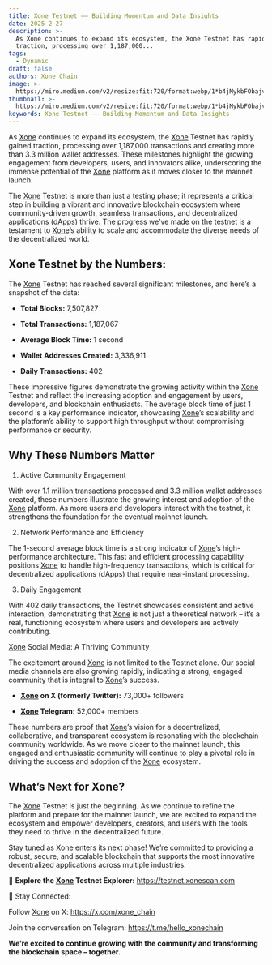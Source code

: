 ```yaml
---
title: Xone Testnet —— Building Momentum and Data Insights
date: 2025-2-27
description: >-
  As Xone continues to expand its ecosystem, the Xone Testnet has rapidly gained
  traction, processing over 1,187,000...
tags:
  - Dynamic
draft: false
authors: Xone Chain
image: >-
  https://miro.medium.com/v2/resize:fit:720/format:webp/1*b4jMykbFObajvIvFAGKKVg@2x.jpeg
thumbnail: >-
  https://miro.medium.com/v2/resize:fit:720/format:webp/1*b4jMykbFObajvIvFAGKKVg@2x.jpeg
keywords: Xone Testnet —— Building Momentum and Data Insights
---
```


As [Xone](https://xone.org/) continues to expand its ecosystem, the [Xone](https://xone.org/) Testnet has rapidly gained traction, processing over 1,187,000 transactions and creating more than 3.3 million wallet addresses. These milestones highlight the growing engagement from developers, users, and innovators alike, underscoring the immense potential of the [Xone](https://xone.org/) platform as it moves closer to the mainnet launch.

The [Xone](https://xone.org/) Testnet is more than just a testing phase; it represents a critical step in building a vibrant and innovative blockchain ecosystem where community-driven growth, seamless transactions, and decentralized applications (dApps) thrive. The progress we’ve made on the testnet is a testament to [Xone](https://xone.org/)’s ability to scale and accommodate the diverse needs of the decentralized world.

## Xone Testnet by the Numbers:

The [Xone](https://xone.org/) Testnet has reached several significant milestones, and here’s a snapshot of the data:

- **Total Blocks:** 7,507,827

- **Total Transactions:** 1,187,067

- **Average Block Time:** 1 second

- **Wallet Addresses Created:** 3,336,911

- **Daily Transactions:** 402

These impressive figures demonstrate the growing activity within the [Xone](https://xone.org/) Testnet and reflect the increasing adoption and engagement by users, developers, and blockchain enthusiasts. The average block time of just 1 second is a key performance indicator, showcasing [Xone](https://xone.org/)’s scalability and the platform’s ability to support high throughput without compromising performance or security.

## Why These Numbers Matter

1. Active Community Engagement

With over 1.1 million transactions processed and 3.3 million wallet addresses created, these numbers illustrate the growing interest and adoption of the [Xone](https://xone.org/) platform. As more users and developers interact with the testnet, it strengthens the foundation for the eventual mainnet launch.

2. Network Performance and Efficiency

The 1-second average block time is a strong indicator of [Xone](https://xone.org/)’s high-performance architecture. This fast and efficient processing capability positions [Xone](https://xone.org/) to handle high-frequency transactions, which is critical for decentralized applications (dApps) that require near-instant processing.

3. Daily Engagement

With 402 daily transactions, the Testnet showcases consistent and active interaction, demonstrating that [Xone](https://xone.org/) is not just a theoretical network – it’s a real, functioning ecosystem where users and developers are actively contributing.

[Xone](https://xone.org/) Social Media: A Thriving Community

The excitement around [Xone](https://xone.org/) is not limited to the Testnet alone. Our social media channels are also growing rapidly, indicating a strong, engaged community that is integral to [Xone](https://xone.org/)’s success.

- **[Xone](https://xone.org/) on X (formerly Twitter):** 73,000+ followers

- **[Xone](https://xone.org/) Telegram:** 52,000+ members

These numbers are proof that [Xone](https://xone.org/)’s vision for a decentralized, collaborative, and transparent ecosystem is resonating with the blockchain community worldwide. As we move closer to the mainnet launch, this engaged and enthusiastic community will continue to play a pivotal role in driving the success and adoption of the [Xone](https://xone.org/) ecosystem.

## What’s Next for Xone?

The [Xone](https://xone.org/) Testnet is just the beginning. As we continue to refine the platform and prepare for the mainnet launch, we are excited to expand the ecosystem and empower developers, creators, and users with the tools they need to thrive in the decentralized future.

Stay tuned as [Xone](https://xone.org/) enters its next phase! We’re committed to providing a robust, secure, and scalable blockchain that supports the most innovative decentralized applications across multiple industries.

🔗 **Explore the [Xone](https://xone.org/) Testnet Explorer:** https://testnet.xonescan.com

📱 Stay Connected:

Follow [Xone](https://xone.org/) on X: https://x.com/xone_chain

Join the conversation on Telegram: https://t.me/hello_xonechain

**We’re excited to continue growing with the community and transforming the blockchain space – together.**

